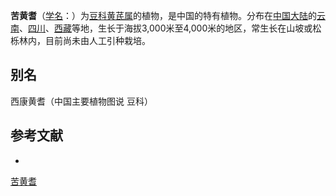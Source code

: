 {{Speciesbox
| name = 苦黄耆
| status = 
| status_system = 
| image =
| genus = Astragalus
| species = kialensis
| authority = Simps.
}}

'''苦黄耆'''（[[学名|学名]]：{{lang|la|''Astragalus kialensis''}}）为[[豆科|豆科]][[黄芪属|黄芪属]]的植物，是中国的特有植物。分布在[[中国大陆|中国大陆]]的[[云南|云南]]、[[四川|四川]]、[[西藏|西藏]]等地，生长于海拔3,000米至4,000米的地区，常生长在山坡或松栎林内，目前尚未由人工引种栽培。

== 别名 ==
西康黄耆（中国主要植物图说 豆科）

== 参考文献 ==
<div class="references-small">
* {{cite web| url =http://www.bioinfo.cn/db05/KmzwSpecies.php?action=view&id=14974| title =苦黄耆| work =《中国高等植物数据库全库》| publisher =中国科学院微生物研究所| author =昆明植物研究所| accessdate =2009-02-24| deadurl =yes| archiveurl =https://web.archive.org/web/20160305023155/http://www.bioinfo.cn/db05/KmzwSpecies.php?action=view&id=14974| archivedate =2016-03-05}}
</div>
{{Taxonbar|from=Q15228012}}

[[Category:黄芪属|苦黄耆]]


{{植物小作品}}